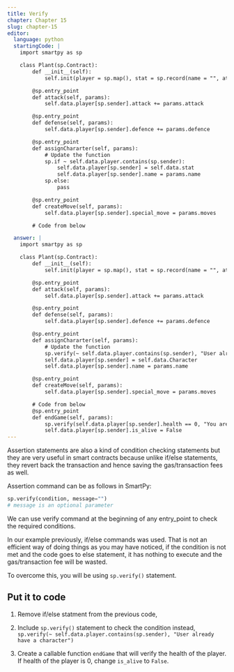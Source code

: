 ```yaml
---
title: Verify
chapter: Chapter 15
slug: chapter-15
editor:
  language: python
  startingCode: |
    import smartpy as sp

    class Plant(sp.Contract):
        def __init__(self):
            self.init(player = sp.map(), stat = sp.record(name = "", attack = sp.int(10), defence = sp.int(10), health = sp.int(100), growth_rate = sp.int(10), is_alive = True, special_moves = []))

        @sp.entry_point
        def attack(self, params):
            self.data.player[sp.sender].attack += params.attack

        @sp.entry_point
        def defense(self, params):
            self.data.player[sp.sender].defence += params.defence

        @sp.entry_point
        def assignChararter(self, params):
            # Update the function
            sp.if ~ self.data.player.contains(sp.sender):
                self.data.player[sp.sender] = self.data.stat
                self.data.player[sp.sender].name = params.name
            sp.else:
                pass

        @sp.entry_point
        def createMove(self, params):
            self.data.player[sp.sender].special_move = params.moves

        # Code from below

  answer: |  
    import smartpy as sp

    class Plant(sp.Contract):
        def __init__(self):
            self.init(player = sp.map(), stat = sp.record(name = "", attack = sp.int(10), defence = sp.int(10), health = sp.int(100), growth_rate = sp.int(10), is_alive = True, special_moves = []))

        @sp.entry_point
        def attack(self, params):
            self.data.player[sp.sender].attack += params.attack

        @sp.entry_point
        def defense(self, params):
            self.data.player[sp.sender].defence += params.defence

        @sp.entry_point
        def assignChararter(self, params):
            # Update the function
            sp.verify(~ self.data.player.contains(sp.sender), "User already have a character")
            self.data.player[sp.sender] = self.data.Character
            self.data.player[sp.sender].name = params.name

        @sp.entry_point
        def createMove(self, params):
            self.data.player[sp.sender].special_move = params.moves

        # Code from below
        @sp.entry_point
        def endGame(self, params):
            sp.verify(self.data.player[sp.sender].health == 0, "You are not dead")
            self.data.player[sp.sender].is_alive = False
---
```


Assertion statements are also a kind of condition checking statements but they are very useful in smart contracts because unlike if/else statements, they revert back the transaction and hence saving the gas/transaction fees as well.

Assertion command can be as follows in SmartPy: 
```python
sp.verify(condition, message="")
# message is an optional parameter
``` 

We can use verify command at the beginning of any entry_point to check the required conditions. 

In our example previously, if/else commands was used. That is not an efficient way of doing things as you may have noticed, if the condition is not met and the code goes to else statement, it has nothing to execute and the gas/transaction fee will be wasted. 

To overcome this, you will be using `sp.verify()` statement.

## Put it to code

1) Remove if/else statment from the previous code,

2) Include `sp.verify()` statement to check the condition instead,
    `sp.verify(~ self.data.player.contains(sp.sender), "User already have a character")`

3) Create a callable function `endGame` that will verify the health of the player. If health of the player is 0, change `is_alive` to `False`.